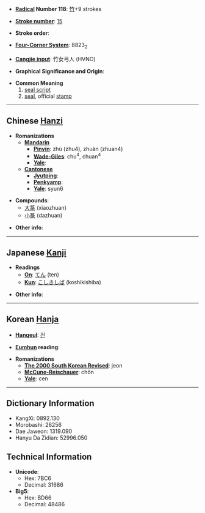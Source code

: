 * '''[[Wiktionary:Chinese radical index| Radical]] Number 118''': [[Wiktionary:Chinese radical index 竹|竹]]+9 strokes

* '''[[Wiktionary:Chinese total strokes index|Stroke number]]''': [[Wiktionary:Chinese total strokes index 15|15]]

* '''Stroke order''': 

* '''[[Wiktionary:Chinese four corner index|Four-Corner System]]''': 8823<sub>2</sub>

* '''[[Wiktionary:Chinese Cangjie index|Cangjie input]]''': 竹女弓人 (HVNO)

* '''Graphical Significance and Origin''': 

* '''Common Meaning'''
*#[[seal script]]
*# [[seal]], official [[stamp]]

----

== Chinese [[Hanzi]] ==

* '''Romanizations'''
** '''[[Mandarin]]'''
*** '''[[Pinyin]]''': zhù (zhu4), zhuàn (zhuan4)
*** '''[[Wade-Giles]]''': chu<sup>4</sup>, chuan<sup>4</sup>
*** '''[[Yale]]''': 
** '''[[Cantonese]]'''
*** '''[[Jyutping]]''':
*** '''[[Penkyamp]]''': 
*** '''[[Yale]]''': syun6

* '''Compounds''':
** [[大篆]] (xiaozhuan)
** [[小篆]] (dazhuan)

* '''Other info''': 

----

== Japanese [[Kanji]] ==

* '''Readings'''
** '''[[On]]''': [[てん]] (ten)
** '''[[Kun]]''': [[こしきしば]] (koshikishiba)

* '''Other info''':  

----

== Korean [[Hanja]] ==

* '''[[Hangeul]]''': [[전]]

* '''[[Eumhun]] reading''': 

* '''Romanizations'''
** '''[[The 2000 South Korean Revised Romanization|The 2000 South Korean Revised]]''': jeon
** '''[[McCune-Reischauer]]''': chŏn
** '''[[Yale]]''': cen

----

== Dictionary Information ==

* KangXi: 0892.130
* Morobashi: 26256
* Dae Jaweon: 1319.090
* Hanyu Da Zidian: 52996.050

== Technical Information ==

* '''Unicode''':
** Hex: 7BC6
** Decimal: 31686
* '''Big5''':
** Hex: BD66
** Decimal: 48486